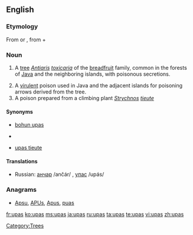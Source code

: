 {{slim-wikipedia}}
==English==

===Etymology===
From {{etyl|ms|en}} {{term|phn-pas|lang=ms}} or {{term|pohon upas|lang=ms}}, from {{term|phn||lang=ms|a tree}} + {{term|pas||lang=ms|poison}}

===Noun===
{{infl|ms|noun}}

# {{botany}} A [[tree]] ''[[Antiaris]] [[toxicaria]]'' of the [[breadfruit]] family, common in the forests of [[Java]] and the neighboring islands, with poisonous secretions.
# A [[virulent]] poison used in Java and the adjacent islands for poisoning arrows derived from the tree.
# A poison prepared from a climbing plant ''[[Strychnos]] [[tieute]]''

====Synonyms====
* {{sense|''Antiaris toxicaria''}} [[bohun upas]]
* {{sense|poison from ''Antiaris toxicaria''}}
* {{sense|poison from ''Strychnos tieute''}} [[upas tieute]]

====Translations====
{{trans-top|tree}}
{{trans-mid}}
* Russian: [[анчар]] /ančár/ {{m}}, [[упас]] /upás/ {{m}}
{{trans-bottom}}
{{trans-top|poison from ''Antiaris toxicaria''}}
{{trans-mid}}
{{trans-bottom}}
{{trans-top|poison from ''Strychnos tieute''}}
{{trans-mid}}
{{trans-bottom}}

===Anagrams===
* [[Apsu#English|Apsu]], [[APUs#English|APUs]], [[Apus#English|Apus]], [[puas#English|puas]]

[[Category:Trees]]

[[fr:upas]]
[[ko:upas]]
[[ms:upas]]
[[ja:upas]]
[[ru:upas]]
[[ta:upas]]
[[te:upas]]
[[vi:upas]]
[[zh:upas]]